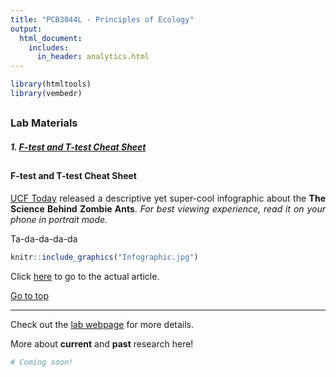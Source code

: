 ```yaml
---
title: "PCB3044L - Principles of Ecology"
output:
  html_document:
    includes:
      in_header: analytics.html
---
```


<style>
body {text-align: justify}
</style>

```r
library(htmltools)
library(vembedr)
```

<a id="headlines"></a>
----------------------------------

### Lab Materials

##### 1. [F-test and T-test Cheat Sheet](#1)
  

<a id="1"></a>
----------------------------------

#### F-test and T-test Cheat Sheet  
    
[UCF Today](https://today.ucf.edu/) released a descriptive yet super-cool infographic about the **The Science Behind Zombie Ants**. *For best viewing experience, read it on your phone in portrait mode.*  

Ta-da-da-da-da
  
```r
knitr::include_graphics("Infographic.jpg")
```  
   
Click [here](https://today.ucf.edu/the-science-behind-zombie-ants/) to go to the actual article.    
    
[Go to top](#headlines)      
   
----------------------------------
   
Check out the [lab webpage](http://sciences.ucf.edu/biology/debekkerlab/) for more details.   
   
More about **current** and **past** research here!   
  
```r
# Coming soon!
```

